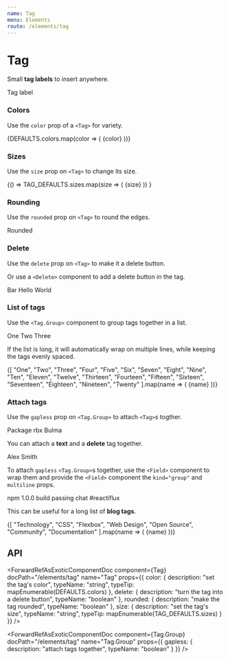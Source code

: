 ```yaml
---
name: Tag
menu: Elements
route: /elements/tag
---
```




# Tag

Small **tag labels** to insert anywhere.

<Playground>
  <Tag>Tag label</Tag>
</Playground>

### Colors

Use the `color` prop of a `<Tag>` for variety.

<Playground>
  <Tag.Group>
    {DEFAULTS.colors.map(color => (
      <Tag key={color} color={color}>
        {color}
      </Tag>
    ))}
  </Tag.Group>
</Playground>

### Sizes

Use the `size` prop on `<Tag>` to change its size.

<Playground>
  {() =>
    TAG_DEFAULTS.sizes.map(size => (
      <Block key={size}>
        <Tag key={size} size={size}>
          {size}
        </Tag>
      </Block>
    ))
  }
</Playground>

### Rounding

Use the `rounded` prop on `<Tag>` to round the edges.

<Playground>
  <Tag rounded>Rounded</Tag>
</Playground>

### Delete

Use the `delete` prop on `<Tag>` to make it a delete button.

<Playground>
  <Tag delete />
</Playground>

Or use a `<Delete>` component to add a delete button in the tag.

<Playground>
  <Block>
    <Tag color="success">
      Bar
      <Delete size="small" />
    </Tag>
  </Block>

<Block>
  <Tag color="warning" size="medium">
    Hello
    <Delete size="small" />
  </Tag>
</Block>

  <Block>
    <Tag color="danger" size="large">
      World
      <Delete />
    </Tag>
  </Block>
</Playground>

### List of tags

Use the `<Tag.Group>` component to group tags together in a list.

<Playground>
  <Tag.Group>
    <Tag>One</Tag>
    <Tag>Two</Tag>
    <Tag>Three</Tag>
  </Tag.Group>
</Playground>

If the list is long, it will automatically wrap on multiple lines, while keeping the tags evenly spaced.

<Playground>
  <Tag.Group>
    {[
      "One",
      "Two",
      "Three",
      "Four",
      "Five",
      "Six",
      "Seven",
      "Eight",
      "Nine",
      "Ten",
      "Eleven",
      "Twelve",
      "Thirteen",
      "Fourteen",
      "Fifteen",
      "Sixteen",
      "Seventeen",
      "Eighteen",
      "Nineteen",
      "Twenty"
    ].map(name => (
      <Tag key={name}>{name}</Tag>
    ))}
  </Tag.Group>
</Playground>

### Attach tags

Use the `gapless` prop on `<Tag.Group>` to attach `<Tag>`s togther.

<Playground>
  <Tag.Group gapless>
    <Tag>Package</Tag>
    <Tag color="info">rbx</Tag>
    <Tag color="primary">Bulma</Tag>
  </Tag.Group>
</Playground>

You can attach a **text** and a **delete** tag together.

<Playground>
  <Tag.Group gapless>
    <Tag color="danger">Alex Smith</Tag>
    <Tag delete />
  </Tag.Group>
</Playground>

To attach `gapless` `<Tag.Group>`s together, use the `<Field>` component to wrap them and provide the `<Field>` component the `kind="group"` and `multiline` props.

<Playground>
  <Field kind="group" multiline>
    <Control>
      <Tag.Group gapless>
        <Tag color="dark">npm</Tag>
        <Tag color="info">1.0.0</Tag>
      </Tag.Group>
    </Control>
    <Control>
      <Tag.Group gapless>
        <Tag color="dark">build</Tag>
        <Tag color="success">passing</Tag>
      </Tag.Group>
    </Control>
    <Control>
      <Tag.Group gapless>
        <Tag color="dark">chat</Tag>
        <Tag color="primary">#reactiflux</Tag>
      </Tag.Group>
    </Control>
  </Field>
</Playground>

This can be useful for a long list of **blog tags**.

<Playground>
  <Field multiline kind="group">
    {[
      "Technology",
      "CSS",
      "Flexbox",
      "Web Design",
      "Open Source",
      "Community",
      "Documentation"
    ].map(name => (
      <Control key={name}>
        <Tag.Group gapless>
          <Tag color="link">{name}</Tag>
          <Tag delete />
        </Tag.Group>
      </Control>
    ))}
  </Field>
</Playground>

## API

<ForwardRefAsExoticComponentDoc
  component={Tag}
  docPath="/elements/tag"
  name="Tag"
  props={{
    color: {
      description: "set the tag's color",
      typeName: "string",
      typeTip: mapEnumerable(DEFAULTS.colors)
    },
    delete: {
      description: "turn the tag into a delete button",
      typeName: "boolean"
    },
    rounded: {
      description: "make the tag rounded",
      typeName: "boolean"
    },
    size: {
      description: "set the tag's size",
      typeName: "string",
      typeTip: mapEnumerable(TAG_DEFAULTS.sizes)
    }
  }}
/>

<ForwardRefAsExoticComponentDoc
  component={Tag.Group}
  docPath="/elements/tag"
  name="Tag.Group"
  props={{
    gapless: {
      description: "attach tags together",
      typeName: "boolean"
    }
  }}
/>
